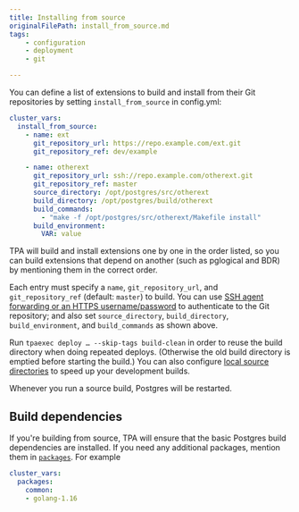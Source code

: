 ```yaml
---
title: Installing from source
originalFilePath: install_from_source.md
tags:
    - configuration
    - deployment
    - git

---
```


You can define a list of extensions to build and install from their Git
repositories by setting `install_from_source` in config.yml:

```yaml
cluster_vars:
  install_from_source:
    - name: ext
      git_repository_url: https://repo.example.com/ext.git
      git_repository_ref: dev/example

    - name: otherext
      git_repository_url: ssh://repo.example.com/otherext.git
      git_repository_ref: master
      source_directory: /opt/postgres/src/otherext
      build_directory: /opt/postgres/build/otherext
      build_commands:
        - "make -f /opt/postgres/src/otherext/Makefile install"
      build_environment:
        VAR: value
```

TPA will build and install extensions one by one in the order
listed, so you can build extensions that depend on another (such as
pglogical and BDR) by mentioning them in the correct order.

Each entry must specify a `name`, `git_repository_url`, and
`git_repository_ref` (default: `master`) to build. You can use
[SSH agent forwarding or an HTTPS username/password](git-credentials)
to authenticate to the Git repository; and also set
`source_directory`, `build_directory`, `build_environment`, and
`build_commands` as shown above.

Run `tpaexec deploy … --skip-tags build-clean` in order to reuse the
build directory when doing repeated deploys. (Otherwise the old build
directory is emptied before starting the build.) You can also configure
[local source directories](../configure-source#local-source-directories)
to speed up your development builds.

Whenever you run a source build, Postgres will be restarted.

## Build dependencies

If you're building from source, TPA will ensure that the basic
Postgres build dependencies are installed. If you need any additional
packages, mention them in [`packages`](packages). For example

```yaml
cluster_vars:
  packages:
    common:
    - golang-1.16
```

